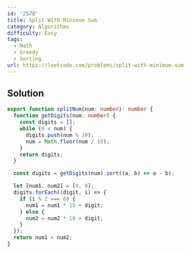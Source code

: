 ```yaml
---
id: '2578'
title: Split With Minimum Sum
category: Algorithms
difficulty: Easy
tags:
  - Math
  - Greedy
  - Sorting
url: https://leetcode.com/problems/split-with-minimum-sum
---
```


## Solution

```typescript showLineNumbers
export function splitNum(num: number): number {
  function getDigits(num: number) {
    const digits = [];
    while (0 < num) {
      digits.push(num % 10);
      num = Math.floor(num / 10);
    }
    return digits;
  }

  const digits = getDigits(num).sort((a, b) => a - b);

  let [num1, num2] = [0, 0];
  digits.forEach((digit, i) => {
    if (i % 2 === 0) {
      num1 = num1 * 10 + digit;
    } else {
      num2 = num2 * 10 + digit;
    }
  });
  return num1 + num2;
}
```

